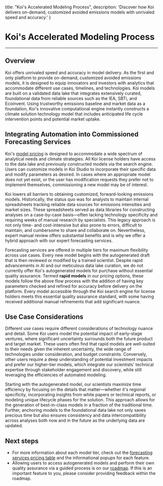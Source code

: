 
  title: "Koi's Accelerated Modeling Process",
  description: 'Discover how Koi delivers on-demand, customized avoided emissions models with unrivaled speed and accuracy.'
}

# Koi's Accelerated Modeling Process

<PageInformationalData lastModified={lastModified} />

---

## Overview

Koi offers unrivaled speed and accuracy in model delivery. As the first and only platform to provide on-demand,
customized avoided emissions models, it is designed to equip innovators and investors with analytics that accommodate
different use cases, timelines, and technologies. Koi models are built on a validated data lake that integrates
extensively curated, foundational data from reliable sources such as the IEA, SBTi, and Ecoinvent. Using
trustworthy emissions baseline and market data as a foundation, Koi's innovative computational engine instantly
constructs a climate solution technology model that includes anticipated life cycle intervention points and
potential market uptake.

<ImageZoom
  src={KoiProcessFlow}
  alt="Koi Flow Chart: High-Level Modeling Approach"
  caption="Koi's approach to automated modeling"
/>

## Integrating Automation into Commissioned Forecasting Services

Koi's [model pricing](https://koi.eco/pricing) is designed to accommodate a wide spectrum of analytical needs and climate strategies. All Koi license holders have access to the data lake and previously constructed models via the search engine. Users can customize models in Koi Studio to incorporate their specific data and modify parameters as desired. In cases where an appropriate model does not yet exist, or the user has modification requests they prefer not to implement themselves, commissioning a new model may be of interest.

Koi lowers all barriers to obtaining customized, forward-looking emissions models. Historically, the status quo was for analysts to maintain internal spreadsheets tracking reliable data sources for emissions intensities and market sizes. These spreadsheets served as data libraries for constructing analyses on a case-by-case basis—often lacking technology specificity and requiring weeks of manual research by specialists. This legacy approach is not only time- and cost-intensive but also prone to errors, difficult to maintain, and cumbersome to share and collaborate on. Nevertheless, expert manual review offers substantial benefits and is why we offer a hybrid approach with our expert forecasting services.

Forecasting services are offered in multiple tiers for maximum flexibility across use cases. Every new model begins with the autogenerated draft that is then reviewed or modified by a trained scientist. Despite rapid advancements in AI and our meticulous data lake curation, we do not currently offer Koi's autogenerated models for purchase without essential quality assurance. Termed **rapid models** in our pricing options, these models follow the above flow process with the addition of having key parameters checked and refined for accuracy before delivery on the platform. Every model accessible through the Koi search engine for license holders meets this essential quality assurance standard, with some having received additional manual refinements that add significant nuance.

## Use Case Considerations

Different use cases require different considerations of technology nuance and detail. Some Koi users model the potential impact of early-stage ventures, where significant uncertainty surrounds both the future product and target market. These users often find that rapid models are well-suited to their needs given the inherent uncertainty, the wide range of technologies under consideration, and budget constraints. Conversely, other users require a deep understanding of potential investment impacts and prefer our higher-tier models, which integrate our scientists' technical expertise through stakeholder engagement and discovery, while still leveraging the efficiencies of automated modeling. 

Starting with the autogenerated model, our scientists maximize time efficiency by focusing on the details that matter—whether it's regional specificity, incorporating insights from white papers or technical reports, or modeling unique lifecycle phases for the solution. This approach allows for the generation of best-in-class models in a fraction of the traditional time. Further, anchoring models to the foundational data lake not only saves precious time but also ensures consistency and data intercompatibility across analyses both now and in the future as the underlying data are updated.

## Next steps

- For more information about each model tier, check out the [forecasting services pricing table](https://koi.eco/pricing) and the informational popups for each feature. 
- Allowing users to access autogenerated models and perform their own quality assurance via a guided process is on our [roadmap](https://product.koi.eco/roadmap?q=quality). If this is an important feature to you, please consider providing feedback within the roadmap.
